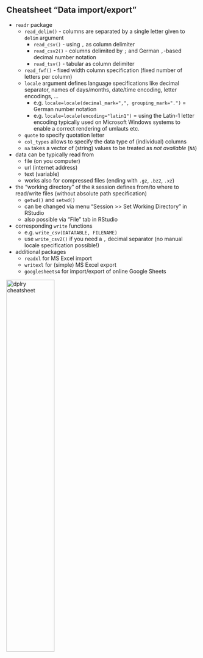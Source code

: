 


## Cheatsheet "Data import/export"

- `readr` package
  - `read_delim()` - columns are separated by a single letter given to `delim` argument
    - `read_csv()` - using `,` as column delimiter
    - `read_csv2()` - columns delimited by `;` and German `,`-based decimal number notation
    - `read_tsv()` - tabular as column delimiter
  - `read_fwf()` - fixed width column specification (fixed number of letters per column)
  - `locale` argument defines language specifications like decimal separator, names of days/months, date/time encoding, letter encodings, ...
    - e.g. `locale=locale(decimal_mark=",", grouping_mark=".")` = German number notation
    - e.g. `locale=locale(encoding="latin1")` = using the Latin-1 letter encoding typically used on Microsoft Windows systems to enable a correct rendering of umlauts etc.
  - `quote` to specify quotation letter
  - `col_types` allows to specify the data type of (individual) columns
  - `na` takes a vector of (string) values to be treated as *not available* (`NA`)
- data can be typically read from
  - file (on you computer)
  - url (internet address)
  - text (variable)
  - works also for compressed files (ending with `.gz`, `.bz2`, `.xz`)
- the "working directory" of the `R` session defines from/to where to read/write files (without absolute path specification)
  - `getwd()` and `setwd()`
  - can be changed via menu "Session >> Set Working Directory" in RStudio
  - also possible via "File" tab in RStudio
- corresponding `write` functions
  - e.g. `write_csv(DATATABLE, FILENAME)`
  - use `write_csv2()` if you need a `,` decimal separator (no manual locale specification possible!)
- additional packages
  - `readxl` for MS Excel import
  - `writexl` for (simple) MS Excel export
  - `googlesheets4` for import/export of online Google Sheets

[![dplry cheatsheet](https://raw.githubusercontent.com/rstudio/cheatsheets/main/pngs/thumbnails/data-import-cheatsheet-thumbs.png){width="50%"}](https://raw.githubusercontent.com/rstudio/cheatsheets/main/data-import.pdf)

